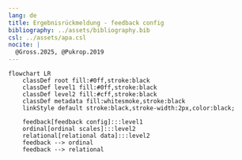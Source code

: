 ```yaml
---
lang: de
title: Ergebnisrückmeldung - feedback config
bibliography: ../assets/bibliography.bib
csl: ../assets/apa.csl
nocite: |
  @Gross.2025, @Pukrop.2019
---
```


```mermaid
flowchart LR
    classDef root fill:#0ff,stroke:black
    classDef level1 fill:#0ff,stroke:black
    classDef level2 fill:#cff,stroke:black
    classDef metadata fill:whitesmoke,stroke:black
    linkStyle default stroke:black,stroke-width:2px,color:black;

    feedback[feedback config]:::level1
    ordinal[ordinal scales]:::level2
    relational[relational data]:::level2
    feedback --> ordinal
    feedback --> relational
```

